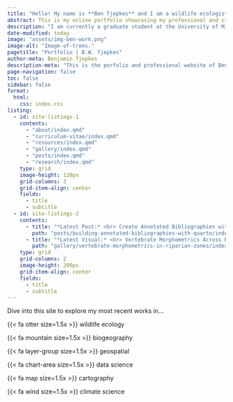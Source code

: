 ---
title: "Hello! My name is **Ben Tjepkes** and I am a wildlife ecologist and data-driven geographer."
abstract: This is my online portfolio showcasing my professional and creative works.
description: "I am currently a graduate student at the University of Missouri studying geographic information systems in the Department of Geography. My work focuses on using a variety of data science and geospatial tools to conduct research in wildlife ecology and biogeography."
date-modified: today
image: "assets/img-ben-work.png"
image-alt: "Image-of-trees."
pagetitle: "Portfolio | B.W. Tjepkes"
author-meta: Benjamin Tjepkes
description-meta: "This is the porfolio and professional website of Benjamin Tjepkes."
page-navigation: false
toc: false
sidebar: false
format:
  html:
    css: index.css
listing:
  - id: site-listings-1
    contents:
      - "about/index.qmd"
      - "curriculum-vitae/index.qmd"
      - "resources/index.qmd"
      - "gallery/index.qmd"
      - "posts/index.qmd"
      - "research/index.qmd"
    type: grid
    image-height: 120px
    grid-columns: 3
    grid-item-align: center
    fields:
      - title
      - subtitle
  - id: site-listings-2
    contents:
      - title: "*Latest Post:* <br> Create Annotated Bibliographies with Quarto"
        path: "posts/building-annotated-bibliographies-with-quarto/index.qmd"
      - title: "*Latest Visual:* <br> Vertebrate Morphometrics Across Riparian Zones"
        path: "gallery/vertebrate-morphometrics-in-riparian-zones/index.qmd"
    type: grid
    grid-columns: 2
    image-height: 200px
    grid-item-align: center
    fields:
      - title
      - subtitle
---


<!-- ```{=html} -->
<!-- <div class="card border-primary mb-3" style="max-width: 100%; padding-bottom: 30px;"> -->
<!--   <div class="card-header">Header</div> -->
<!--   <div class="card-body"> -->
<!--     <h4 class="card-title">Primary card title</h4> -->
<!--     <p class="card-text">Some quick example text to build on the card title and make up the bulk of the card's content.</p> -->
<!--   </div> -->
<!-- </div> -->
<!-- ``` -->

::: {#intro-section .column-page}

::: {#intro-section-text}
Dive into this site to explore my most recent works in...
:::

::: container
::: item
{{< fa otter size=1.5x >}} wildlife ecology
:::

::: item
{{< fa mountain size=1.5x >}} biogeography
:::

::: item
{{< fa layer-group size=1.5x >}} geospatial
:::

::: item
{{< fa chart-area size=1.5x >}} data science
:::

::: item
{{< fa map size=1.5x >}} cartography
:::

::: item
{{< fa wind size=1.5x >}} climate science
:::
:::
:::

::: {#site-listings-1 .column-page}
:::

::: {#site-listings-2 .column-page .index-latest}
:::
